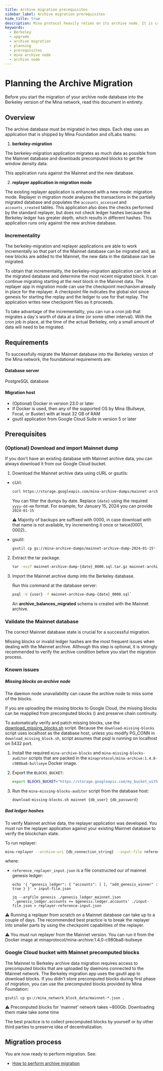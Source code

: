 ```yaml
---
title: Archive migration prerequisites
sidebar_label: Archive migration prerequisites
hide_title: true
description: Mina protocol heavily relies on its archive node. It is crucial to properly migrate archives from Mainnet to Berkeley.
keywords:
  - Berkeley
  - upgrade
  - archive migration
  - planning 
  - prerequisites
  - mina archive node
  - archive node
---
```


# Planning the Archive Migration

Before you start the migration of your archive node database into the Berkeley version of the Mina network, read this document in entirety.

## Overview

The archive database must be migrated in two steps. Each step uses an application that is shipped by Mina Foundation and o1Labs teams:

1. **berkeley-migration**

  The berkeley-migration application migrates as much data as possible from the Mainnet database and downloads precomputed blocks to get the window density data. 
  
  This application runs against the Mainnet and the new database.

2. **replayer application in migration mode**

  The existing replayer application is enhanced with a new mode: migration mode. Replayer in migration mode analyzes the transactions in the partially migrated database and populates the `accounts_accessed` and `accounts_created` tables. This application also does the checks performed by the standard replayer, but does not check ledger hashes because the Berkeley ledger has greater depth, which results in different hashes. This application runs only against the new archive database.

### Incrementality

The berkeley-migration and replayer applications are able to work incrementally so that part of the Mainnet database can be migrated and, as new blocks are added to the Mainnet, the new data in the database can be migrated.

To obtain that incrementality, the berkeley-migration application can look at the migrated database and determine the most recent migrated block. It can continue migrating starting at the next block in the Mainnet data. The replayer app in migration mode can use the checkpoint mechanism already in place for the replayer. A checkpoint file indicates the global slot since genesis for starting the replay and the ledger to use for that replay. The application writes new checkpoint files as it proceeds.

To take advantage of the incrementality, you can run a cron job that migrates a day's worth of data at a time (or some other interval). With the cron job in place, at the time of the actual Berkeley, only a small amount of data will need to be migrated.

## Requirements

To successfully migrate the Mainnet database into the Berkeley version of the Mina network, the foundational requirements are:

#### Database server

PostgreSQL database

#### Migration host

- (Optional) Docker in version 23.0 or later
- If Docker is used, then any of the supported OS by Mina (Bullseye, Focal, or Buster) with at least 32 GB of RAM
- gsutil application from Google Cloud Suite in version 5 or later

## Prerequisites

### (Optional) Download and import Mainnet dump

If you don't have an existing database with Mainnet archive data, you can always download it from our Google Cloud bucket. 

1. Download the Mainnet archive data using cURL or gsutils:

- cUrl:

   ```sh
   curl https://storage.googleapis.com/mina-archive-dumps/mainnet-archive-dump-{date}_0000.sql.tar.gz
   ```

   You can filter the dumps by date. Replace `{date}` using the required `yyyy-dd-mm` format. For example, for January 15, 2024 you can provide `2024-01-15`

   :warning: Majority of backups are suffixed with 0000, in case download with that name is not available, try incrementing it once or twice(0001, 0002)..

- gsutil:
   
   ```sh
   gsutil cp gs://mina-archive-dumps/mainnet-archive-dump-2024-01-15* .
   ```

2. Extract the tar package.

   ```sh
   tar -xvzf mainnet-archive-dump-{date}_0000.sql.tar.gz mainnet-archive-dump-{date}_0000.sql
   ```

3. Import the Mainnet archive dump into the Berkeley database.

   Run this command at the database server:

   ```sh
   psql -U {user} -f mainnet-archive-dump-{date}_0000.sql`
   ```

   An **archive_balances_migrated** schema is created with the Mainnet archive.

### Validate the Mainnet database

The correct Mainnet database state is crucial for a successful migration. 

Missing blocks or invalid ledger hashes are the most frequent issues when dealing with the Mainnet archive. Although this step is optional, it is strongly recommended to verify the archive condition before you start the migration process.

### Known issues

##### Missing blocks on archive node

The daemon node unavailability can cause the archive node to miss some of the blocks. 

If you are uploading the missing blocks to Google Cloud, the missing blocks can be reapplied from precomputed blocks () and preserve chain continuity. 

To automatically verify and patch missing blocks, use the [download_missing_blocks.sh](https://raw.githubusercontent.com/MinaProtocol/mina/rampup/src/app/rosetta/download-missing-blocks.sh) script. Because the `download-missing-blocks` script uses localhost as the database host, unless you modify PG_CONN in `download_missing_block.sh`, script assumes that psql is running on localhost on 5432 port.

1. Install the required `mina-archive-blocks` and `mina-missing-blocks-auditor` scripts that are packed in the `minaprotocol/mina-archive:1.4.0-c980ba8-bullseye` Docker image.

2. Export the `BLOCKS_BUCKET`:

   ```sh
   export BLOCKS_BUCKET="https://storage.googleapis.com/my_bucket_with_precomputed_blocks"

3. Run the `mina-missing-blocks-auditor` script from the database host:

   ```sh
   download-missing-blocks.sh mainnet {db_user} {db_password}
   ```

##### Bad ledger hashes

To verify Mainnet archive data, the replayer application was developed. You must run the replayer application against your existing Mainnet database to verify the blockchain state.

To run replayer:

```sh
mina-replayer --archive-uri {db_connection_string} --input-file reference_replayer_input.json --output-file reference_replayer_output.json --checkpoint-interval 10000
```

where:
 - `reference_replayer_input.json` is a file constructed our of mainnet genesis ledger:
  
   ```
   echo '{ "genesis_ledger": { "accounts": [ ], "add_genesis_winner" : true } }' > input-file.json

   jq --argfile genesis ./genesis_ledger_mainnet.json '.genesis_ledger.accounts += $genesis.ledger.accounts' ./input-file.json > replayer-reference-input.json
   ```

:warning: Running a replayer from scratch on a Mainnet database can take up to a couple of days. The recommended best practice is to break the replayer into smaller parts by using the checkpoint capabilities of the replayer.

:warning: You must run replayer from the Mainnet version. You can run it from the Docker image at minaprotocol/mina-archive:1.4.0-c980ba8-bullseye

### Google Cloud bucket with Mainnet precomputed blocks

The Mainnet to Berkeley archive data migration requires access to precomputed blocks that are uploaded by daemons connected to the Mainnet network. The Berkeley migration app uses the gsutil app to download blocks. If you didn't store precomputed blocks during first phase of migration, you can use the precomputed blocks provided by Mina Foundation:

`gsutil cp gs://mina_network_block_data/mainnet-*.json .`

:warning: Precomputed blocks for 'mainnet' network takes ~800Gb. Downloading them make take some time 


The best practice is to collect precomputed blocks by yourself or by other third parties to preserve idea of decentralization. 

## Migration process

You are now ready to perform migration. See:

- [How to perform archive migration](/berkeley-upgrade/migrating-archive-database-to-berkeley)
